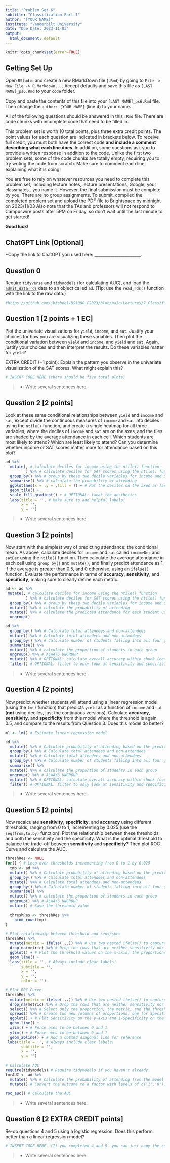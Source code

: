 ```yaml
---
title: "Problem Set 6"
subtitle: "Classification Part 1"
author: "[YOUR NAME]"
institute: "Vanderbilt University"
date: "Due Date: 2023-11-03"
output:
  html_document: default
---
```


```r
knitr::opts_chunk$set(error=TRUE)
```


## Getting Set Up

Open `RStudio` and create a new RMarkDown file (`.Rmd`) by going to `File -> New File -> R Markdown...`.
Accept defaults and save this file as `[LAST NAME]_ps6.Rmd` to your `code` folder.

Copy and paste the contents of this file into your `[LAST NAME]_ps6.Rmd` file. Then change the `author: [YOUR NAME]` (line 4) to your name.

All of the following questions should be answered in this `.Rmd` file. There are code chunks with incomplete code that need to be filled in. 

This problem set is worth 10 total points, plus three extra credit points. The point values for each question are indicated in brackets below. To receive full credit, you must both have the correct code **and include a comment describing what each line does**. In addition, some questions ask you to provide a written response in addition to the code. Unlike the first two problem sets, some of the code chunks are totally empty, requiring you to try writing the code from scratch. Make sure to comment each line, explaining what it is doing!

You are free to rely on whatever resources you need to complete this problem set, including lecture notes, lecture presentations, Google, your classmates...you name it. However, the final submission must be complete by you. There are no group assignments. To submit, compiled the completed problem set and upload the PDF file to Brightspace by midnight on 2023/11/03 Also note that the TAs and professors will not respond to Campuswire posts after 5PM on Friday, so don't wait until the last minute to get started!

**Good luck!**

## ChatGPT Link [Optional]

*Copy the link to ChatGPT you used here: _______________________.

## Question 0
Require `tidyverse` and `tidymodels` (for calculating AUC), and load the [`admit_data.rds`](https://github.com/jbisbee1/DS1000_F2023/blob/main/Lectures/7_Classification/data/admit_data.rds?raw=true') data to an object called `ad`. (Tip: use the `read_rds()` function with the link to the raw data.)
```r
#https://github.com/jbisbee1/DS1000_F2023/blob/main/Lectures/7_Classification/data/admit_data.rds?raw=true
```


## Question 1 [2 points + 1 EC]
Plot the univariate visualizations for `yield`, `income`, and `sat`. Justify your choices for how you are visualizing these variables. Then plot the conditional variation between `yield` and `income`, and `yield` and `sat`. Again, justify your choices and then interpret the results. Do these variables matter for `yield`?

EXTRA CREDIT (+1 point): Explain the pattern you observe in the univariate visualization of the SAT scores. What might explain this? 


```r
# INSERT CODE HERE (there should be five total plots)
```

> - Write several sentences here.

## Question 2 [2 points]

Look at these same conditional relationships between `yield` and `income` and `sat`, except divide the continuous measures of `income` and `sat` into deciles using the `ntile()` function, and create a single heatmap for all three variables, where the deciles of `income` and `sat` are on the axes, and the tiles are shaded by the average attendance in each cell. Which students are most likely to attend? Which are least likely to attend? Can you determine whether income or SAT scores matter more for attendance based on this plot?

```r
ad %>%
  mutate(, # calculate deciles for income using the ntile() function
         ) %>% # calculate deciles for SAT scores using the ntile() function
  group_by() %>% # group_by these two decile variables for income and SAT scores
  summarise() %>% # calculate the probability of attending
  ggplot(aes(x = ,y = ,fill = )) + # Put the deciles on the axes as factors, and fill by the probability of attending
  geom_tile() + 
  scale_fill_gradient() + # OPTIONAL: tweak the aesthetics
  labs(title = '', # Make sure to add helpful labels!
       x = '',
       y = '')
```

> - Write several sentences here.


## Question 3 [2 points]
Now start with the simplest way of predicting attendance: the conditional mean. As above, calculate deciles for `income` and `sat` called `incomeDec` and `satDec` using the `ntile()` function. Then calculate the average attendance in each cell using `group_by()` and `mutate()`, and finally predict attendance as 1 if the average is greater than 0.5, and 0 otherwise, using an `ifelse()` function. Evaluate the performance in terms of **accuracy**, **sensitivity**, and **specificity**, making sure to clearly define each metric.


```r
ad <- ad %>%
 mutate(, # calculate deciles for income using the ntile() function
         ) %>% # calculate deciles for SAT scores using the ntile() function
  group_by() %>% # group_by these two decile variables for income and SAT scores
  mutate() %>% # calculate the probability of attending
  mutate() %>% # calculate the predicted attendance for each student using 0.5 as the threshold
  ungroup()

ad %>%
  group_by() %>% # Calculate total attendees and non-attendees
  mutate() %>% # Calculate total attendees and non-attendees
  group_by() %>% # Calculate number of students falling into all four groups (pred attend & attend, pred attend & not attend, pred not & attend, pred not & not attend)
  summarise() %>%
  mutate() %>% # calculate the proportion of students in each group
  ungroup() %>% # ALWAYS UNGROUP
  mutate() %>% # OPTIONAL: calculate overall accuracy within chunk (could just do it manually too)
  filter() # OPTIONAL: filter to only look at sensitivity and specificity
```

> - Write several sentences here.


## Question 4 [2 points]
Now predict whether students will attend using a linear regression model (using the `lm()` function) that predicts `yield` as a function of `income` and `sat` (**not** using deciles, just the continuous versions). Calculate **accuracy**, **sensitivity**, and **specificity** from this model where the threshold is again 0.5, and compare to the results from Question 3. Does this model do better?


```r
m1 <- lm() # Estimate linear regression model

ad %>%
  mutate() %>% # Calculate probability of attending based on the predicted regression result
  group_by() %>% # Calculate total attendees and non-attendees
  mutate() %>% # Calculate total attendees and non-attendees
  group_by() %>% # Calculate number of students falling into all four groups (pred attend & attend, pred attend & not attend, pred not & attend, pred not & not attend)
  summarise() %>%
  mutate() %>% # calculate the proportion of students in each group
  ungroup() %>% # ALWAYS UNGROUP
  mutate() %>% # OPTIONAL: calculate overall accuracy within chunk (could just do it manually too)
  filter() # OPTIONAL: filter to only look at sensitivity and specificity
```

> - Write several sentences here.

## Question 5 [2 points]
Now recalculate **sensitivity**, **specificity**, and **accuracy** using different thresholds, ranging from 0 to 1, incrementing by 0.025 (use the `seq(from,to,by)` function). Plot the relationship between these thresholds and both the sensitivity and the specificity. What is the optimal threshold to balance the trade-off between **sensitivity** and **specificity**? Then plot ROC Curve and calculate the AUC. 


```r
threshRes <- NULL
for() { # Loop over thresholds incrementing froo 0 to 1 by 0.025
  tmp <- ad %>%
  mutate() %>% # Calculate probability of attending based on the predicted regression result
  group_by() %>% # Calculate total attendees and non-attendees
  mutate() %>% # Calculate total attendees and non-attendees
  group_by() %>% # Calculate number of students falling into all four groups (pred attend & attend, pred attend & not attend, pred not & attend, pred not & not attend)
  summarise() %>%
  mutate() %>% # calculate the proportion of students in each group
  ungroup() %>% # ALWAYS UNGROUP
  mutate() # Save the threshold value
  
  threshRes <- threshRes %>%
    bind_rows(tmp)
}

# Plot relationship between threshold and sens/spec
threshRes %>%
  mutate(metric = ifelse(...)) %>% # Use two nested ifelse() to capture sensitivity and specificity, make NA otherwise
  drop_na(metric) %>% # Drop the rows that are neither sensitivity nor specificity
  ggplot() + # Plot the threshold values on the x-axis, the proportions on the y-axis, and color by metric
  geom_line() + 
  labs(title = '', # Always include clear labels!
       subtitle = '',
       x = '',
       y = '',
       color = '')

# Plot ROC Curve
threshRes %>%
  mutate(metric = ifelse(...)) %>% # Use two nested ifelse() to capture sensitivity and specificity, make NA otherwise
  drop_na(metric) %>% # Drop the rows that are neither sensitivity nor specificity
  select() %>% # Select only the proportion, the metric, and the threshold values
  spread() %>% # Create two new columns of proportions, one for Specificity and the other for Sensitivity
  ggplot() + # Plot Sensitivity on the y-axis and 1-Specificity on the x-axis
  geom_line() + 
  xlim() + # Force axes to be between 0 and 1
  ylim() + # Force axes to be between 0 and 1 
  geom_abline() + # Add a dotted diagonal line for reference
 labs(title = '', # Always include clear labels!
       subtitle = '',
       x = '',
       y = '')

# Calculate AUC
require(tidymodels) # Require tidymodels if you haven't already
forAUC <- ad %>%
  mutate() %>% # Calculate the probability of attending from the model predictions (just reuse the main model calculated in Q4)
  mutate() # Convert the outcome to a factor with levels of c('1','0')!

roc_auc() # Calculate the AUC
```

> - Write several sentences here.

## Question 6 [2 EXTRA CREDIT points]
Re-do questions 4 and 5 using a logistic regression. Does this perform better than a linear regression model?


```r
# INSERT CODE HERE. (If you completed 4 and 5, you can just copy the code and modify the linear regression model and the predict() functions)
```

> - Write several sentences here.
